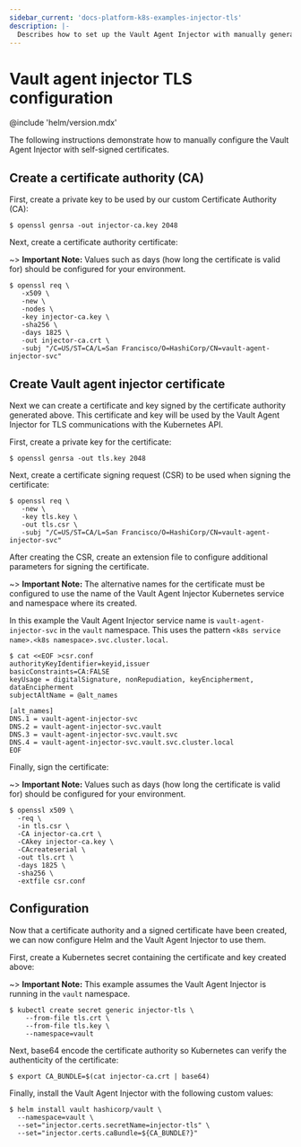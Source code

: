 ```yaml
---
sidebar_current: 'docs-platform-k8s-examples-injector-tls'
description: |-
  Describes how to set up the Vault Agent Injector with manually generated certificates and keys.
---
```


# Vault agent injector TLS configuration

@include 'helm/version.mdx'

The following instructions demonstrate how to manually configure the Vault Agent Injector
with self-signed certificates.

## Create a certificate authority (CA)

First, create a private key to be used by our custom Certificate Authority (CA):

```shell
$ openssl genrsa -out injector-ca.key 2048
```

Next, create a certificate authority certificate:

~> **Important Note:** Values such as days (how long the certificate is valid for) should be configured for your environment.

```shell
$ openssl req \
   -x509 \
   -new \
   -nodes \
   -key injector-ca.key \
   -sha256 \
   -days 1825 \
   -out injector-ca.crt \
   -subj "/C=US/ST=CA/L=San Francisco/O=HashiCorp/CN=vault-agent-injector-svc"
```

## Create Vault agent injector certificate

Next we can create a certificate and key signed by the certificate authority generated above. This
certificate and key will be used by the Vault Agent Injector for TLS communications with the Kubernetes
API.

First, create a private key for the certificate:

```shell
$ openssl genrsa -out tls.key 2048
```

Next, create a certificate signing request (CSR) to be used when signing the certificate:

```shell
$ openssl req \
   -new \
   -key tls.key \
   -out tls.csr \
   -subj "/C=US/ST=CA/L=San Francisco/O=HashiCorp/CN=vault-agent-injector-svc"
```

After creating the CSR, create an extension file to configure additional parameters for signing
the certificate.

~> **Important Note:** The alternative names for the certificate must be configured to use the name
of the Vault Agent Injector Kubernetes service and namespace where its created.

In this example the Vault Agent Injector service name is `vault-agent-injector-svc` in the `vault` namespace.
This uses the pattern `<k8s service name>.<k8s namespace>.svc.cluster.local`.

```shell
$ cat <<EOF >csr.conf
authorityKeyIdentifier=keyid,issuer
basicConstraints=CA:FALSE
keyUsage = digitalSignature, nonRepudiation, keyEncipherment, dataEncipherment
subjectAltName = @alt_names

[alt_names]
DNS.1 = vault-agent-injector-svc
DNS.2 = vault-agent-injector-svc.vault
DNS.3 = vault-agent-injector-svc.vault.svc
DNS.4 = vault-agent-injector-svc.vault.svc.cluster.local
EOF
```

Finally, sign the certificate:

~> **Important Note:** Values such as days (how long the certificate is valid for) should be configured for your environment.

```shell
$ openssl x509 \
  -req \
  -in tls.csr \
  -CA injector-ca.crt \
  -CAkey injector-ca.key \
  -CAcreateserial \
  -out tls.crt \
  -days 1825 \
  -sha256 \
  -extfile csr.conf
```

## Configuration

Now that a certificate authority and a signed certificate have been created, we can now configure
Helm and the Vault Agent Injector to use them.

First, create a Kubernetes secret containing the certificate and key created above:

~> **Important Note:** This example assumes the Vault Agent Injector is running in the `vault` namespace.

```shell
$ kubectl create secret generic injector-tls \
    --from-file tls.crt \
    --from-file tls.key \
    --namespace=vault
```

Next, base64 encode the certificate authority so Kubernetes can verify the authenticity of the certificate:

```shell
$ export CA_BUNDLE=$(cat injector-ca.crt | base64)
```

Finally, install the Vault Agent Injector with the following custom values:

```shell
$ helm install vault hashicorp/vault \
  --namespace=vault \
  --set="injector.certs.secretName=injector-tls" \
  --set="injector.certs.caBundle=${CA_BUNDLE?}"
```
